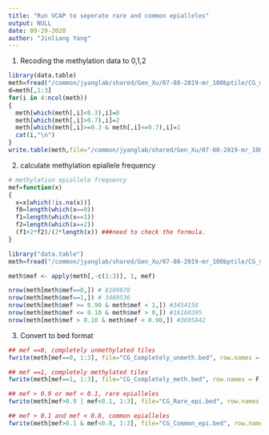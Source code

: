 ```yaml
---
title: "Run VCAP to seperate rare and common epialleles"
output: NULL
date: 09-29-2020
author: "Jinliang Yang"
---
```



1. Recoding the methylation data to 0,1,2

```r
library(data.table)
meth=fread("/common/jyanglab/shared/Gen_Xu/07-08-2019-mr_100bptile/CG_meth.txt",head=T,data.table=F)
d=meth[,1:3]
for(i in 4:ncol(meth))
{
  meth[which(meth[,i]<0.3),i]=0
  meth[which(meth[,i]>0.7),i]=2
  meth[which(meth[,i]>=0.3 & meth[,i]<=0.7),i]=1
  cat(i,"\n")
}
write.table(meth,file="/common/jyanglab/shared/Gen_Xu/07-08-2019-mr_100bptile/CG_meth_012.txt",row.names = F,col.names = T,sep="\t",quote=F)

```

2. calculate methylation epiallele frequency

```r
# methylation epiallele frequency
mef=function(x)
{
  x=x[which(!is.na(x))]
  f0=length(which(x==0))
  f1=length(which(x==1))
  f2=length(which(x==2))
  (f1+2*f2)/(2*length(x)) ###need to check the formula.
}

library("data.table")
meth=fread("/common/jyanglab/shared/Gen_Xu/07-08-2019-mr_100bptile/CG_meth_012.txt", head=T, data.table=F)

meth$mef <- apply(meth[,-c(1:3)], 1, mef)

nrow(meth[meth$mef==0,]) # 8109078
nrow(meth[meth$mef==1,]) # 3460536
nrow(meth[meth$mef >= 0.90 & meth$mef < 1,]) #3454158
nrow(meth[meth$mef <= 0.10 & meth$mef > 0,]) #16160395
nrow(meth[meth$mef > 0.10 & meth$mef < 0.90,]) #3695842

```

3. Convert to bed format

```r
## mef ==0, completely unmethylated tiles
fwrite(meth[mef==0, 1:3], file="CG_Completely_unmeth.bed", row.names = F, col.names = F, sep="\t", quote=F)

## mef ==1, completely methylated tiles
fwrite(meth[mef==1, 1:3], file="CG_Completely_meth.bed", row.names = F, col.names = F, sep="\t", quote=F)

## mef > 0.9 or mef < 0.1, rare epialleles
fwrite(meth[mef>0.9 | mef<0.1, 1:3], file="CG_Rare_epi.bed", row.names = F, col.names = F, sep="\t", quote=F)

## mef > 0.1 and mef < 0.8, common epialleles
fwrite(meth[mef>0.1 & mef<0.8, 1:3], file="CG_Common_epi.bed", row.names = F, col.names = F, sep="\t", quote=F)

```


